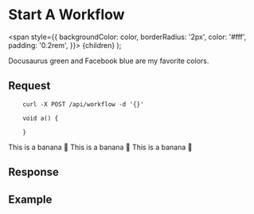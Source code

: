 # Start A Workflow


<span
    style={{
        backgroundColor: color,
        borderRadius: '2px',
        color: '#fff',
        padding: '0.2rem',
    }}>
{children}
</span>
);

<Highlight color="#25c2a0">Docusaurus green</Highlight> and <Highlight color="#1877F2">Facebook blue</Highlight> are my favorite colors.

## Request

<Tabs>
  <TabItem value="Shell" label="Shell" default>


        curl -X POST /api/workflow -d '{}'

  </TabItem>
  <TabItem value="Java" label="Java">

        void a() {

        }

  </TabItem>
  <TabItem value="Golang" label="Golang">
    This is a banana 🍌
  </TabItem>
  <TabItem value="Python" label="Python">
      This is a banana 🍌
  </TabItem>
  <TabItem value="CSharp" label="CSharp">
      This is a banana 🍌
  </TabItem>
</Tabs>

## Response

## Example